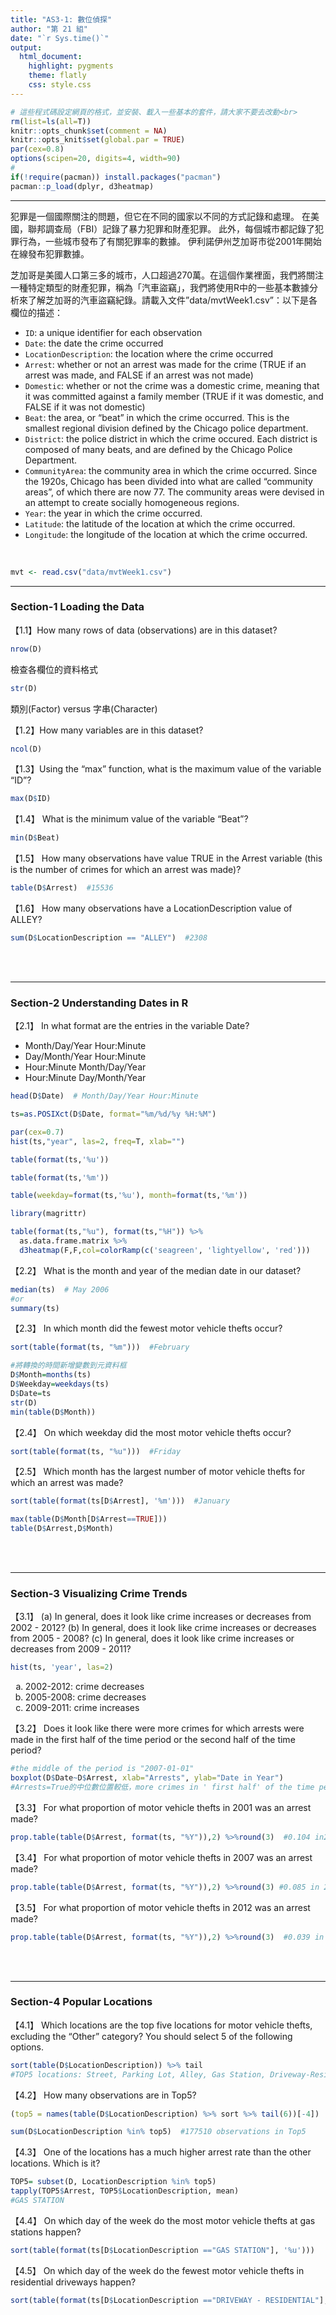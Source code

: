 ```yaml
---
title: "AS3-1: 數位偵探"
author: "第 21 組"
date: "`r Sys.time()`"
output: 
  html_document:
    highlight: pygments
    theme: flatly
    css: style.css
---
```


```r
# 這些程式碼設定網頁的格式，並安裝、載入一些基本的套件，請大家不要去改動<br>
rm(list=ls(all=T))
knitr::opts_chunk$set(comment = NA)
knitr::opts_knit$set(global.par = TRUE)
par(cex=0.8)
options(scipen=20, digits=4, width=90)
#
if(!require(pacman)) install.packages("pacman")
pacman::p_load(dplyr, d3heatmap)
```
<hr>

犯罪是一個國際關注的問題，但它在不同的國家以不同的方式記錄和處理。 在美國，聯邦調查局（FBI）記錄了暴力犯罪和財產犯罪。 此外，每個城市都記錄了犯罪行為，一些城市發布了有關犯罪率的數據。 伊利諾伊州芝加哥市從2001年開始在線發布犯罪數據。

芝加哥是美國人口第三多的城市，人口超過270萬。在這個作業裡面，我們將關注一種特定類型的財產犯罪，稱為「汽車盜竊」，我們將使用R中的一些基本數據分析來了解芝加哥的汽車盜竊紀錄。請載入文件"data/mvtWeek1.csv"：以下是各欄位的描述：

+ `ID`: a unique identifier for each observation
+ `Date`: the date the crime occurred
+ `LocationDescription`: the location where the crime occurred
+ `Arrest`: whether or not an arrest was made for the crime (TRUE if an arrest was made, and FALSE if an arrest was not made)
+ `Domestic`: whether or not the crime was a domestic crime, meaning that it was committed against a family member (TRUE if it was domestic, and FALSE if it was not domestic)
+ `Beat`: the area, or "beat" in which the crime occurred. This is the smallest regional division defined by the Chicago police department.
+ `District`: the police district in which the crime occured. Each district is composed of many beats, and are defined by the Chicago Police Department.
+ `CommunityArea`: the community area in which the crime occurred. Since the 1920s, Chicago has been divided into what are called "community areas", of which there are now 77. The community areas were devised in an attempt to create socially homogeneous regions.
+ `Year`: the year in which the crime occurred.
+ `Latitude`: the latitude of the location at which the crime occurred.
+ `Longitude`: the longitude of the location at which the crime occurred.

<br>
```r
mvt <- read.csv("data/mvtWeek1.csv")
```

- - -

###  Section-1 Loading the Data

【1.1】How many rows of data (observations) are in this dataset?
```r

nrow(D)
```

檢查各欄位的資料格式
```r
str(D)
```

類別(Factor) versus 字串(Character)

【1.2】How many variables are in this dataset?
```r
ncol(D)
```


【1.3】Using the "max" function, what is the maximum value of the variable "ID"?
```r
max(D$ID)
```


【1.4】 What is the minimum value of the variable "Beat"?
```r
min(D$Beat)
```


【1.5】 How many observations have value TRUE in the Arrest variable (this is the number of crimes for which an arrest was made)?
```r
table(D$Arrest)  #15536
```

【1.6】 How many observations have a LocationDescription value of ALLEY?
```r
sum(D$LocationDescription == "ALLEY")  #2308
```


<br><br>

- - -

### Section-2 Understanding Dates in R

【2.1】 In what format are the entries in the variable Date?

+ Month/Day/Year Hour:Minute
+ Day/Month/Year Hour:Minute
+ Hour:Minute Month/Day/Year
+ Hour:Minute Day/Month/Year

```r
head(D$Date)  # Month/Day/Year Hour:Minute
```

```r
ts=as.POSIXct(D$Date, format="%m/%d/%y %H:%M")
```

```r
par(cex=0.7)
hist(ts,"year", las=2, freq=T, xlab="")
```

```r
table(format(ts,'%u'))
```

```r
table(format(ts,'%m'))
```

```r
table(weekday=format(ts,'%u'), month=format(ts,'%m'))
```

```r
library(magrittr)
```

```r
table(format(ts,"%u"), format(ts,"%H")) %>%
  as.data.frame.matrix %>%
  d3heatmap(F,F,col=colorRamp(c('seagreen', 'lightyellow', 'red')))
```



【2.2】 What is the month and year of the median date in our dataset? 
```r
median(ts)  # May 2006
#or
summary(ts)
```

【2.3】 In which month did the fewest motor vehicle thefts occur?
```r
sort(table(format(ts, "%m")))  #February
```

```r
#將轉換的時間新增變數到元資料框
D$Month=months(ts)
D$Weekday=weekdays(ts)
D$Date=ts
str(D)
min(table(D$Month))
```

【2.4】 On which weekday did the most motor vehicle thefts occur?
```r
sort(table(format(ts, "%u")))  #Friday
```

【2.5】 Which month has the largest number of motor vehicle thefts for which an arrest was made?
```r
sort(table(format(ts[D$Arrest], '%m')))  #January
```

```r
max(table(D$Month[D$Arrest==TRUE]))
table(D$Arrest,D$Month)
```


<br><br>

- - -

### Section-3 Visualizing Crime Trends

【3.1】 (a) In general, does it look like crime increases or decreases from 2002 - 2012? (b) In general, does it look like crime increases or decreases from 2005 - 2008? (c) In general, does it look like crime increases or decreases from 2009 - 2011?
```r
hist(ts, 'year', las=2)
```

(a) 2002-2012: crime decreases
(b) 2005-2008: crime decreases
(c) 2009-2011: crime increases

【3.2】 Does it look like there were more crimes for which arrests were made in the first half of the time period or the second half of the time period?
```r
#the middle of the period is "2007-01-01"
boxplot(D$Date~D$Arrest, xlab="Arrests", ylab="Date in Year") 
#Arrests=True的中位數位置較低，more crimes in ' first half' of the time period
```

【3.3】 For what proportion of motor vehicle thefts in 2001 was an arrest made?
```r
prop.table(table(D$Arrest, format(ts, "%Y")),2) %>%round(3)  #0.104 in2001
```

【3.4】 For what proportion of motor vehicle thefts in 2007 was an arrest made?
```r
prop.table(table(D$Arrest, format(ts, "%Y")),2) %>%round(3) #0.085 in 2007
```

【3.5】 For what proportion of motor vehicle thefts in 2012 was an arrest made?
```r
prop.table(table(D$Arrest, format(ts, "%Y")),2) %>%round(3)  #0.039 in 2012
```

<br><br>

- - -

### Section-4 Popular Locations

【4.1】 Which locations are the top five locations for motor vehicle thefts, excluding the "Other" category? You should select 5 of the following options.

```r
sort(table(D$LocationDescription)) %>% tail
#TOP5 locations: Street, Parking Lot, Alley, Gas Station, Driveway-Residential
```

【4.2】 How many observations are in Top5?
```r
(top5 = names(table(D$LocationDescription) %>% sort %>% tail(6))[-4])
```

```r
sum(D$LocationDescription %in% top5)  #177510 observations in Top5
```


【4.3】 One of the locations has a much higher arrest rate than the other locations. Which is it? 
```r
TOP5= subset(D, LocationDescription %in% top5)
tapply(TOP5$Arrest, TOP5$LocationDescription, mean)
#GAS STATION
```

【4.4】 On which day of the week do the most motor vehicle thefts at gas stations happen?
```r
sort(table(format(ts[D$LocationDescription =="GAS STATION"], '%u')))   #Saturday
```

【4.5】 On which day of the week do the fewest motor vehicle thefts in residential driveways happen?
```r
sort(table(format(ts[D$LocationDescription =="DRIVEWAY - RESIDENTIAL"], '%u')))  #Saturday
```


<br><br><br>


